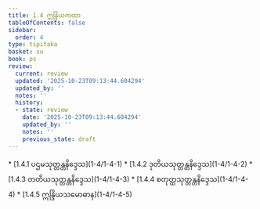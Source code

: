 ```yaml
---
title: 1.4 ဣန္ဒြိယကထာ
tableOfContents: false
sidebar:
  order: 4
type: tipitaka
basket: su
book: ps
review:
  current: review
  updated: '2025-10-23T09:13:44.604294'
  updated_by: ''
  notes: ''
  history:
  - state: review
    date: '2025-10-23T09:13:44.604294'
    updated_by: ''
    notes: ''
    previous_state: draft
---
```



<ReviewStatus review={frontmatter.review} showDetails={true} />

<HypothesisAnnotation frontmatter={frontmatter} />

<DynamicBreadcrumb />



<TableOfContents book="ps" section="1.4">
* [1.4.1 ပဌမသုတ္တန္တနိဒ္ဒေသ](1-4/1-4-1)
* [1.4.2 ဒုတိယသုတ္တန္တနိဒ္ဒေသ](1-4/1-4-2)
* [1.4.3 တတိယသုတ္တန္တနိဒ္ဒေသ](1-4/1-4-3)
* [1.4.4 စတုတ္ထသုတ္တန္တနိဒ္ဒေသ](1-4/1-4-4)
* [1.4.5 ဣန္ဒြိယသမောဓာန](1-4/1-4-5)
</TableOfContents>